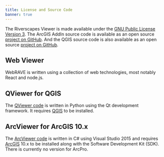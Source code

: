 ```yaml
---
title: License and Source Code
banner: true
---
```


The Riverscapes Viewer is made available under the [GNU Public License Version 3](https://raw.githubusercontent.com/Riverscapes/RaveAddIn/master/LICENSE). The ArcGIS AddIn source code is available as an open source [project on GitHub](https://github.com/Riverscapes/RaveAddIn). And the QGIS source code is also available as an open source [project on GitHub](https://github.com/Riverscapes/QRAVEPlugin).

## Web Viewer

WebRAVE is written using a collection of web technologies, most notably React and node.js.

## QViewer for QGIS

The [QViewer code](https://github.com/Riverscapes/QRAVEPlugin) is written in Python using the Qt development framework. It requires [QGIS](https://qgis.org) to be installed.

## ArcViewer for ArcGIS 10.x

The [ArcViewer code](https://qgis.org) is written in C# using Visual Studio 2015 and requires [ArcGIS](https://esri.com) 10.x to be installed along with the Software Development Kit (SDK). There is currently no version for ArcPro.
